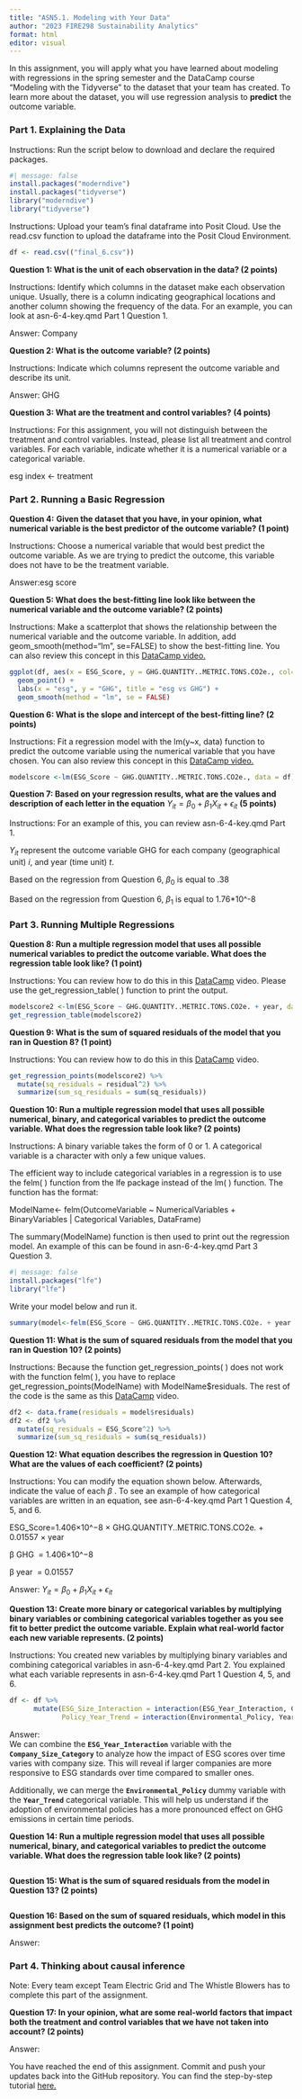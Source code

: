 ```yaml
---
title: "ASN5.1. Modeling with Your Data"
author: "2023 FIRE298 Sustainability Analytics"
format: html
editor: visual
---
```


In this assignment, you will apply what you have learned about modeling with regressions in the spring semester and the DataCamp course "Modeling with the Tidyverse" to the dataset that your team has created. To learn more about the dataset, you will use regression analysis to **predict** the outcome variable.

### **Part 1. Explaining the Data**

Instructions: Run the script below to download and declare the required packages.

```r
#| message: false
install.packages("moderndive")
install.packages("tidyverse")
library("moderndive")
library("tidyverse")
```

Instructions: Upload your team's final dataframe into Posit Cloud. Use the read.csv function to upload the dataframe into the Posit Cloud Environment.

```r
df <- read.csv(("final_6.csv"))
```

**Question 1: What is the unit of each observation in the data? (2 points)**

Instructions: Identify which columns in the dataset make each observation unique. Usually, there is a column indicating geographical locations and another column showing the frequency of the data. For an example, you can look at asn-6-4-key.qmd Part 1 Question 1.

Answer: Company

**Question 2: What is the outcome variable? (2 points)**

Instructions: Indicate which columns represent the outcome variable and describe its unit.

Answer: GHG

**Question 3: What are the treatment and control variables?** **(4 points)**

Instructions: For this assignment, you will not distinguish between the treatment and control variables. Instead, please list all treatment and control variables. For each variable, indicate whether it is a numerical variable or a categorical variable.

esg index \<- treatment

### **Part 2. Running a Basic Regression**

**Question 4:** **Given the dataset that you have, in your opinion, what numerical variable is the best predictor of the outcome variable? (1 point)**

Instructions: Choose a numerical variable that would best predict the outcome variable. As we are trying to predict the outcome, this variable does not have to be the treatment variable.

Answer:esg score

**Question 5: What does the best-fitting line look like between the numerical variable and the outcome variable? (2 points)**

Instructions: Make a scatterplot that shows the relationship between the numerical variable and the outcome variable. In addition, add geom_smooth(method="lm", se=FALSE) to show the best-fitting line. You can also review this concept in this [DataCamp video.](https://campus.datacamp.com/courses/modeling-with-data-in-the-tidyverse/modeling-with-basic-regression?ex=1)

```r
ggplot(df, aes(x = ESG_Score, y = GHG.QUANTITY..METRIC.TONS.CO2e., col=company)) +
  geom_point() +
  labs(x = "esg", y = "GHG", title = "esg vs GHG") +
  geom_smooth(method = "lm", se = FALSE)
```

**Question 6: What is the slope and intercept of the best-fitting line? (2 points)**

Instructions: Fit a regression model with the lm(y\~x, data) function to predict the outcome variable using the numerical variable that you have chosen. You can also review this concept in this [DataCamp video.](https://campus.datacamp.com/courses/modeling-with-data-in-the-tidyverse/modeling-with-basic-regression?ex=1)

```r

modelscore <-lm(ESG_Score ~ GHG.QUANTITY..METRIC.TONS.CO2e., data = df)
```

**Question 7: Based on your regression results, what are the values and description of each letter in the equation** $Y_{it} = \beta_0 + \beta_1 X_{it} + \epsilon_{it}$ **(5 points)**

Instructions: For an example of this, you can review asn-6-4-key.qmd Part 1.

$Y_{it}$ represent the outcome variable GHG for each company (geographical unit) $i$, and year (time unit) $t$.

Based on the regression from Question 6, $\beta_0$ is equal to .38

Based on the regression from Question 6, $\beta_1$ is equal to 1.76\*10\^-8

### **Part 3. Running Multiple Regressions**

**Question 8: Run a multiple regression model that uses all possible numerical variables to predict the outcome variable. What does the regression table look like? (1 point)**

Instructions: You can review how to do this in this [DataCamp](https://campus.datacamp.com/courses/modeling-with-data-in-the-tidyverse/modeling-with-multiple-regression?ex=4) video. Please use the get_regression_table( ) function to print the output.

```r
modelscore2 <-lm(ESG_Score ~ GHG.QUANTITY..METRIC.TONS.CO2e. + year, data = df)
get_regression_table(modelscore2)
```

**Question 9: What is the sum of squared residuals of the model that you ran in Question 8? (1 point)**

Instructions: You can review how to do this in this [DataCamp](https://campus.datacamp.com/courses/modeling-with-data-in-the-tidyverse/modeling-with-multiple-regression?ex=4) video.

```r
get_regression_points(modelscore2) %>%
  mutate(sq_residuals = residual^2) %>%
  summarize(sum_sq_residuals = sum(sq_residuals))
```

**Question 10: Run a multiple regression model that uses all possible numerical, binary, and categorical variables to predict the outcome variable. What does the regression table look like? (2 points)**

Instructions: A binary variable takes the form of 0 or 1. A categorical variable is a character with only a few unique values.

The efficient way to include categorical variables in a regression is to use the felm( ) function from the lfe package instead of the lm( ) function. The function has the format:

ModelName\<- felm(OutcomeVariable \~ NumericalVariables + BinaryVariables \| Categorical Variables, DataFrame)

The summary(ModelName) function is then used to print out the regression model. An example of this can be found in asn-6-4-key.qmd Part 3 Question 3.

```r
#| message: false
install.packages("lfe")
library("lfe")
```

Write your model below and run it.

```r

summary(model<-felm(ESG_Score ~ GHG.QUANTITY..METRIC.TONS.CO2e. + year | company , data = df))
```

**Question 11: What is the sum of squared residuals from the model that you ran in Question 10? (2 points)**

Instructions: Because the function get_regression_points( ) does not work with the function felm( ), you have to replace get_regression_points(ModelName) with ModelName\$residuals. The rest of the code is the same as this [DataCamp](https://campus.datacamp.com/courses/modeling-with-data-in-the-tidyverse/modeling-with-multiple-regression?ex=4) video.

```r
df2 <- data.frame(residuals = model$residuals)
df2 <- df2 %>%
  mutate(sq_residuals = ESG_Score^2) %>%
  summarize(sum_sq_residuals = sum(sq_residuals))

```

**Question 12: What equation describes the regression in Question 10? What are the values of each coefficient? (2 points)**

Instructions: You can modify the equation shown below. Afterwards, indicate the value of each $\beta$ . To see an example of how categorical variables are written in an equation, see asn-6-4-key.qmd Part 1 Question 4, 5, and 6.

ESG_Score=1.406×10\^−8 × GHG.QUANTITY..METRIC.TONS.CO2e. + 0.01557 × year

β GHG ​ = 1.406×10\^−8

β year ​ = 0.01557

Answer: $Y_{it} = \beta_0 + \beta_1 X_{it} + \epsilon_{it}$

**Question 13: Create more binary or categorical variables by multiplying binary variables or combining categorical variables together as you see fit to better predict the outcome variable. Explain what real-world factor each new variable represents. (2 points)**

Instructions: You created new variables by multiplying binary variables and combining categorical variables in asn-6-4-key.qmd Part 2. You explained what each variable represents in asn-6-4-key.qmd Part 1 Question 4, 5, and 6.

```r

df <- df %>%
      mutate(ESG_Size_Interaction = interaction(ESG_Year_Interaction, Company_Size_Category),
             Policy_Year_Trend = interaction(Environmental_Policy, Year_Trend))

```

Answer:\
We can combine the **`ESG_Year_Interaction`** variable with the **`Company_Size_Category`** to analyze how the impact of ESG scores over time varies with company size. This will reveal if larger companies are more responsive to ESG standards over time compared to smaller ones.

Additionally, we can merge the **`Environmental_Policy`** dummy variable with the **`Year_Trend`** categorical variable. This will help us understand if the adoption of environmental policies has a more pronounced effect on GHG emissions in certain time periods.

**Question 14: Run a multiple regression model that uses all possible numerical, binary, and categorical variables to predict the outcome variable. What does the regression table look like? (2 points)**

```r

```

**Question 15: What is the sum of squared residuals from the model in Question 13? (2 points)**

```r

```

**Question 16: Based on the sum of squared residuals, which model in this assignment best predicts the outcome? (1 point)**

Answer:

### **Part 4. Thinking about causal inference**

Note: Every team except Team Electric Grid and The Whistle Blowers has to complete this part of the assignment.

**Question 17: In your opinion, what are some real-world factors that impact both the treatment and control variables that we have not taken into account? (2 points)**

Answer:

You have reached the end of this assignment. Commit and push your updates back into the GitHub repository. You can find the step-by-step tutorial [here.](https://drive.google.com/drive/u/0/folders/1eSMfNoV_ilp4OnID2Ql3YT2qXkhCS7Vm)
